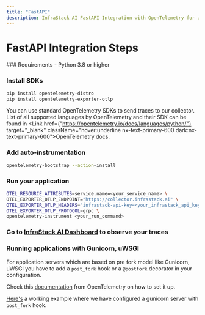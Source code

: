 ```yaml
---
title: "FastAPI"
description: InfraStack AI FastAPI Integration with OpenTelemetry for application performance monitoring.
---
```




# FastAPI Integration Steps

<Steps>
### Requirements
- Python 3.8 or higher

### Install SDKs

```bash 
pip install opentelemetry-distro
pip install opentelemetry-exporter-otlp
```
 
You can use standard OpenTelemetry SDKs to send traces to our collector.
List of all supported languages by OpenTelemetry and their SDK can be found in <Link href={"https://opentelemetry.io/docs/languages/python/"} target="_blank" className="hover:underline nx-text-primary-600 dark:nx-text-primary-600">OpenTelemetry docs</Link>.

 
### Add auto-instrumentation

```bash
opentelemetry-bootstrap --action=install
```

### Run your application

```bash
OTEL_RESOURCE_ATTRIBUTES=service.name=<your_service_name> \
OTEL_EXPORTER_OTLP_ENDPOINT="https://collector.infrastack.ai" \
OTEL_EXPORTER_OTLP_HEADERS="infrastack-api-key=<your_infrastack_api_key>" \
OTEL_EXPORTER_OTLP_PROTOCOL=grpc \
opentelemetry-instrument <your_run_command>
```

### Go to [InfraStack AI Dashboard](https://app.infrastack.ai) to observe your traces


</Steps>

### Running applications with Gunicorn, uWSGI
For application servers which are based on pre fork model like Gunicorn, uWSGI you have to add a `post_fork` hook or a `@postfork` decorator in your configuration.

Check this [documentation](https://opentelemetry-python.readthedocs.io/en/latest/examples/fork-process-model/README.html) from OpenTelemetry on how to set it up.

[Here's](https://github.com/SigNoz/opentelemetry-python/tree/main/docs/examples/fork-process-model) a working example where we have configured a gunicorn server with `post_fork` hook.